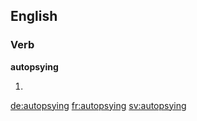 ==English==

===Verb===
'''autopsying'''

# {{present participle of|autopsy}}

[[de:autopsying]]
[[fr:autopsying]]
[[sv:autopsying]]